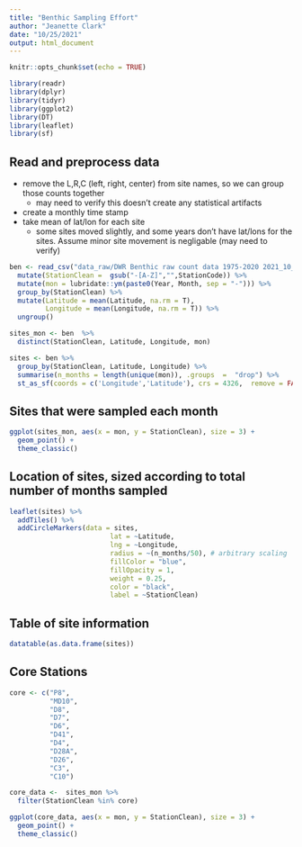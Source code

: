 ```yaml
---
title: "Benthic Sampling Effort"
author: "Jeanette Clark"
date: "10/25/2021"
output: html_document
---
```


```r
knitr::opts_chunk$set(echo = TRUE)
```

```r
library(readr)
library(dplyr)
library(tidyr)
library(ggplot2)
library(DT)
library(leaflet)
library(sf)
```


## Read and preprocess data

* remove the L,R,C (left, right, center) from site names, so we can group those counts together
    - may need to verify this doesn't create any statistical artifacts
* create a monthly time stamp
* take mean of lat/lon for each site
    -  some sites moved slightly, and some years don't have lat/lons for the sites. Assume minor site movement is negligable (may need to verify)

```r
ben <- read_csv("data_raw/DWR Benthic raw count data 1975-2020 2021_10_01.csv")  %>% 
  mutate(StationClean =  gsub("-[A-Z]","",StationCode)) %>% 
  mutate(mon = lubridate::ym(paste0(Year, Month, sep = "-"))) %>% 
  group_by(StationClean) %>% 
  mutate(Latitude = mean(Latitude, na.rm = T), 
         Longitude = mean(Longitude, na.rm = T)) %>% 
  ungroup()
```



```r
sites_mon <- ben  %>% 
  distinct(StationClean, Latitude, Longitude, mon) 

sites <- ben %>% 
  group_by(StationClean, Latitude, Longitude) %>% 
  summarise(n_months = length(unique(mon)), .groups  =  "drop") %>% 
  st_as_sf(coords = c('Longitude','Latitude'), crs = 4326,  remove = FALSE)
```


## Sites that were sampled each month


```r
ggplot(sites_mon, aes(x = mon, y = StationClean), size = 3) +
  geom_point() +
  theme_classic()
```


## Location of sites, sized according to total number of months sampled

```r
leaflet(sites) %>% 
  addTiles() %>% 
  addCircleMarkers(data = sites,
                         lat = ~Latitude,
                         lng = ~Longitude,
                         radius = ~(n_months/50), # arbitrary scaling
                         fillColor = "blue",
                         fillOpacity = 1,
                         weight = 0.25,
                         color = "black",
                         label = ~StationClean)
```

## Table of site information

```r
datatable(as.data.frame(sites))
```

## Core Stations

```r
core <- c("P8",
          "MD10",
          "D8",
          "D7",
          "D6",
          "D41",
          "D4",
          "D28A",
          "D26",
          "C3",
          "C10")

core_data <-  sites_mon %>% 
  filter(StationClean %in% core)
```


```r
ggplot(core_data, aes(x = mon, y = StationClean), size = 3) +
  geom_point() +
  theme_classic()
```
